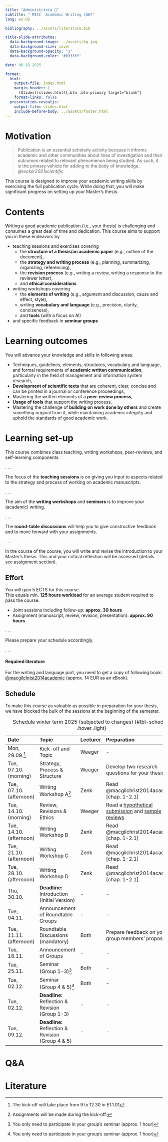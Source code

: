 ```yaml
---
title: "Administrivia 🧐"  
subtitle: "`MISC` Academic Writing (AW)"
lang: en-US

bibliography: ../assets/literature.bib

title-slide-attributes:
  data-background-image: ../assets/bg.jpg
  data-background-size: cover
  data-background-opacity: "1"
  data-background-color: '#0333ff'

date: 08.18.2025

format: 
  html:
    output-file: index.html
    margin-header: | 
      [Slides](slides.html){.btn .btn-primary target="blank"}
    format-links: false          
  presentation-revealjs:
    output-file: slides.html 
    include-before-body: ../assets/footer.html
---
```


# Motivation

> Publication is an essential scholarly activity because it informs academic and other communities about lines of investigation and their outcomes related to relevant phenomenon being studied. As such, it is the primary vehicle for adding to the body of knowledge. *@recker2021scientific*

::: notes
This course is designed to improve your academic writing skills by exercising the full publication cycle. While 
doing that, you will make significant progress on setting up your Master's thesis.
:::

# Contents

Writing a good academic publication (i.e., your thesis) is challenging and consumes a great deal of time and 
dedication. This course aims to support you in these endeavors by

::: incremental
-   teaching sessions and exercises covering
    -   the **structure of a thesis/an academic paper** (e.g., outline of the document),
    -   the **strategy and writing process** (e.g., planning, summarizing, organizing, referencing),
    -   the **revision process** (e.g., writing a review, writing a response to the reviewer letter),
    -   and **ethical considerations**
-   writing workshops covering
    -   the **elements of writing** (e.g., argument and discussion, cause and effect, style),
    -   writing **vocabulary and language** (e.g., precision, clarity, conciseness),
    -   and **tools** (with a focus on AI)
-   and specific feedback in **seminar groups**
:::

# Learning outcomes

You will advance your knowledge and skills in following areas.

::: incremental
-   Techniques, guidelines, elements, structures, vocabulary and language, and formal requirements of **academic written communication**, particularly in the field of management and information system research,
-   **Development of scientific texts** that are coherent, clear, concise and can be printed in a journal or conference proceedings,
-   Mastering the written elements of a **peer-review process**,
-   **Usage of tools** that support the writing process,
-   Mastering the challenge of **building on work done by others** and create something original from it, while maintaining academic integrity and uphold the standards of good academic work.
:::

# Learning set-up

This course combines class teaching, writing workshops, peer-reviews, and self-learning components.

. . .

The focus of the **teaching sessions** is on giving you input to aspects related to the strategy and process of working on academic manuscripts.

. . .

The aim of the **writing workshops** and **seminars** is to improve your (academic) writing.

. . .

The **round-table discussions** will help you to give constructive feedback and to move forward with your assignments.

. . .

In the course of the course, you will write and revise the introduction to your Master's thesis. This and your 
critical reflection will be assessed (details see [assignment section](../assignment/)).

## Effort

You will gain 5 ECTS for this course.\
This equals min. **125 hours workload** for an average student required to pass the course.

::: incremental
-   Joint sessions including follow-up: **approx. 30 hours**
-   Assignment (manuscript, review, revision, presentation): **approx. 90 hours**
:::

. . .

Please prepare your schedule accordingly.

. . .

::: callout-important
#### Required literature

For the writing and language part, you need to get a copy of following book:\
[@macgilchrist2014academic](https://www.utb.de/doi/book/10.36198/9783838540870) (approx. 14 EUR as an eBook).
:::

## Schedule {.scrollable .smaller}

::: notes
To make this course as valuable as possible in preparation for your thesis, we have blocked the bulk of the sessions at the beginning of the semester.
:::

::: column-page-right

| Date                    | Topic                                             | Lecturer  | Preparation                                                                                                                                                                                                                                                           |
|:------------------------|:--------------------------------------------------|:----------|:----------------------------------------------------------------------------------------------------------------------------------------------------------------------------------------------------------------------------------------------------------------------|
| Mon, 29.09.[^1]         | Kick-off and Topic                                | Weeger    | \-                                                                                                                                                                                                                                                                    |
| Tue, 07.10. (morning)   | Strategy, Process & Structure                     | Weeger    | Develop two research questions for your thesis                                                                                                                                                                                                                        |
| Tue, 07.10. (afternoon) | Writing Workshop A[^2]                            | Zenk      | Read @macgilchrist2014academic [chap. 1-2.1]                                                                                                                                                                                                                          |
| Tue, 14.10. (morning)   | Review, Revisions & Ethics                        | Weeger    | Read a [hypothetical submission](https://aom.org/docs/default-source/publishing-with-aom/hypotheticalmicrosubmission.pdf?sfvrsn=da37b89a_2) and [sample reviews](https://aom.org/docs/default-source/publishing-with-aom/reviewsbymicroeditors.pdf?sfvrsn=f08f1fb4_2) |
| Tue, 14.10. (afternoon) | Writing Workshop B                                | Zenk      | Read @macgilchrist2014academic [chap. 1-2.1]                                                                                                                                                                                                                         |
| Tue, 21.10. (afternoon) | Writing Workshop C                                | Zenk      | Read @macgilchrist2014academic [chap. 1-2.1]                                                                                                                                                                                                                          |
| Tue, 28.10. (afternoon) | Writing Workshop D                                | Zenk      | Read @macgilchrist2014academic [chap. 1-2.1]                                                                                                                                                                                                                          |
| Thu, 30.10.             | **Deadline:** Introduction (Initial Version)      | \-        | \-                                                                                                                                                                                                                                                                    |
| Tue, 04.11.             | Announcement of Roundtable Groups                 | \-        | \-                                                                                                                                                                                                                                                                    |
| Tue, 11.11. (afternoon) | Roundtable Discussions (mandatory)                | Both      | Prepare feedback on your group members' proposals                                                                                                                                                                                                                     |
| Tue, 18.11.             | Announcement of Groups                            | \-        | \-                                                                                                                                                                                                                                                                    |
| Tue, 25.11.             | Seminar (Group 1-3)[^3]                           | Both      | \-                                                                                                                                                                                                                                                                    |
| Tue, 02.12.             | Seminar (Group 4 & 5)[^3]                         | Both      | \-                                                                                                                                                                                                                                                                    |
| Tue, 02.12.             | **Deadline:** Reflection & Revision (Group 1-3)   | \-        | \-                                                                                                                                                                                                                                                                    |
| Tue, 09.12.             | **Deadline:** Reflection & Revision (Group 4 & 5) | \-        | \-                                                                                                                                                                                                                                                                    |

: Schedule winter term 2025 (subjected to changes) {#tbl-schedule .hover .light}
:::

[^1]: The kick-off will take place from 9 to 12.30 in E1.1.01

[^2]: Assignments will be made during the kick-off.

[^3]: You only need to participate in your group's seminar (approx. 1 hour)

# Q&A {.headline-only .html-hidden background-image="../assets/bg.jpg"}

# Literature

::: {#refs}
:::